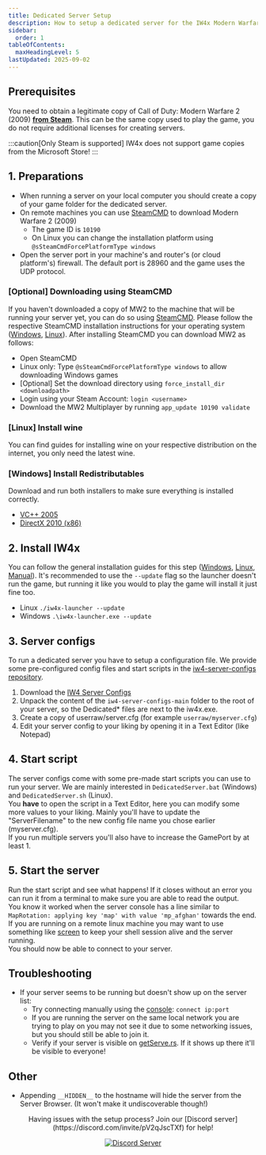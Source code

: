 ```yaml
---
title: Dedicated Server Setup
description: How to setup a dedicated server for the IW4x Modern Warfare 2 modification
sidebar:
  order: 1
tableOfContents:
  maxHeadingLevel: 5
lastUpdated: 2025-09-02
---
```



## Prerequisites
You need to obtain a legitimate copy of Call of Duty: Modern Warfare 2 (2009) [__from Steam__](https://store.steampowered.com/app/10180/Call_of_Duty_Modern_Warfare_2_2009/). This can be the same copy used to play the game, you do not require additional licenses for creating servers.

:::caution[Only Steam is supported]
IW4x does not support game copies from the Microsoft Store!
:::

## 1. Preparations
- When running a server on your local computer you should create a copy of your game folder for the dedicated server.
- On remote machines you can use [SteamCMD](https://developer.valvesoftware.com/wiki/SteamCMD) to download Modern Warfare 2 (2009)
  - The game ID is `10190`
  - On Linux you can change the installation platform using `@sSteamCmdForcePlatformType windows`
- Open the server port in your machine's and router's (or cloud platform's) firewall. The default port is 28960 and the game uses the UDP protocol.

### [Optional] Downloading using SteamCMD
If you haven't downloaded a copy of MW2 to the machine that will be running your server yet, you can do so using [SteamCMD](https://developer.valvesoftware.com/wiki/SteamCMD).
Please follow the respective SteamCMD installation instructions for your operating system ([Windows](https://developer.valvesoftware.com/wiki/SteamCMD#Windows), [Linux](https://developer.valvesoftware.com/wiki/SteamCMD#Linux)).
After installing SteamCMD you can download MW2 as follows:
- Open SteamCMD
- Linux only: Type `@sSteamCmdForcePlatformType windows` to allow downloading Windows games
- [Optional] Set the download directory using `force_install_dir <downloadpath>`
- Login using your Steam Account: `login <username>`
- Download the MW2 Multiplayer by running `app_update 10190 validate`

### [Linux] Install wine
You can find guides for installing wine on your respective distribution on the internet, you only need the latest wine.

### [Windows] Install Redistributables
Download and run both installers to make sure everything is installed correctly.
- [VC++ 2005](https://www.microsoft.com/en-us/download/details.aspx?id=26347)
- [DirectX 2010 (x86)](https://www.microsoft.com/en-us/download/details.aspx?id=35)

## 2. Install IW4x
You can follow the general installation guides for this step ([Windows](/install/launcher/), [Linux](/install/launcher-linux/), [Manual](/install/manual/)).
It's recommended to use the `--update` flag so the launcher doesn't run the game, but running it like you would to play the game will install it just fine too.
- Linux `./iw4x-launcher --update`
- Windows `.\iw4x-launcher.exe --update`

## 3. Server configs
To run a dedicated server you have to setup a configuration file. We provide some pre-configured config files and start scripts in the [iw4-server-configs repository](https://github.com/iw4x/iw4-server-configs/).
1. Download the [IW4 Server Configs](https://github.com/iw4x/iw4-server-configs/archive/refs/heads/main.zip)
2. Unpack the content of the `iw4-server-configs-main` folder to the root of your server, so the Dedicated* files are next to the iw4x.exe.
3. Create a copy of userraw/server.cfg (for example `userraw/myserver.cfg`)
4. Edit your server config to your liking by opening it in a Text Editor (like Notepad)

## 4. Start script
The server configs come with some pre-made start scripts you can use to run your server. We are mainly interested in `DedicatedServer.bat` (Windows) and `DedicatedServer.sh` (Linux).  
You **have** to open the script in a Text Editor, here you can modify some more values to your liking. Mainly you'll have to update the "ServerFilename" to the new config file name you chose earlier (myserver.cfg).  
If you run multiple servers you'll also have to increase the GamePort by at least 1.

## 5. Start the server
Run the start script and see what happens! If it closes without an error you can run it from a terminal to make sure you are able to read the output.  
You know it worked when the server console has a line similar to `MapRotation: applying key 'map' with value 'mp_afghan'` towards the end.  
If you are running on a remote linux machine you may want to use something like [screen](https://linuxize.com/post/how-to-use-linux-screen/) to keep your shell session alive and the server running.  
You should now be able to connect to your server.

## Troubleshooting
- If your server seems to be running but doesn't show up on the server list:
  - Try connecting manually using the [console](/guides/console): `connect ip:port`
  - If you are running the server on the same local network you are trying to play on you may not see it due to some networking issues, but you should still be able to join it.
  - Verify if your server is visible on [getServe.rs](https://getserve.rs/iw4). If it shows up there it'll be visible to everyone!

## Other
- Appending `__HIDDEN__` to the hostname will hide the server from the Server Browser. (It won't make it undiscoverable though!)

<center>
Having issues with the setup process? Join our [Discord server](https://discord.com/invite/pV2qJscTXf) for help!

[![Discord Server](../../../assets/img/common/discord.png)](https://discord.com/invite/pV2qJscTXf)
</center>